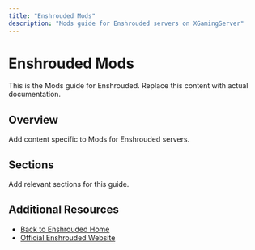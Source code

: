 ```yaml
---
title: "Enshrouded Mods"
description: "Mods guide for Enshrouded servers on XGamingServer"
---
```


# Enshrouded Mods

This is the Mods guide for Enshrouded. Replace this content with actual documentation.

## Overview

Add content specific to Mods for Enshrouded servers.

## Sections

Add relevant sections for this guide.

## Additional Resources

- [Back to Enshrouded Home](./index)
- [Official Enshrouded Website](https://example.com)
